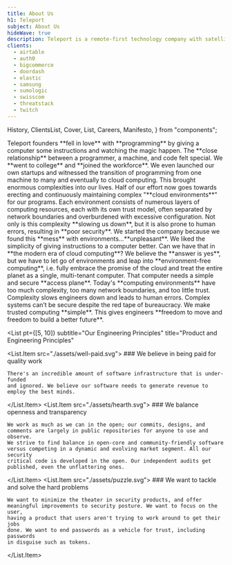 ```yaml
---
title: About Us
h1: Teleport
subject: About Us
hideWave: true
description: Teleport is a remote-first technology company with satellite offices in Oakland and Seattle. We enable engineers to quickly access any computing resource anywhere on the planet.
clients:
  - airtable
  - auth0
  - bigcommerce
  - doordash
  - elastic
  - samsung
  - sumologic
  - swisscom
  - threatstack
  - twitch
---
```


  History,
  ClientsList,
  Cover,
  List,
  Careers,
  Manifesto,
} from "components";

<Cover title={meta.h1} subject={meta.subject} description={meta.description} />

<History>
  <History.Milestone icon="pc">
    Teleport founders **fell in love** with **programming** by giving a computer
    some instructions and watching the magic happen. The **close relationship**
    between a programmer, a machine, and code felt special.
  </History.Milestone>
  <History.Milestone icon="graduate">
    We **went to college** and **joined the workforce**. We even launched our
    own startups and witnessed the transition of programming from one machine to
    many and eventually to cloud computing. This brought enormous complexities
    into our lives. Half of our effort now goes towards erecting and
    continuously maintaining complex "**cloud environments**" for our programs.
  </History.Milestone>
  <History.Milestone icon="security">
    Each environment consists of numerous layers of computing resources, each
    with its own trust model, often separated by network boundaries and
    overburdened with excessive configuration. Not only is this complexity
    **slowing us down**, but it is also prone to human errors, resulting in
    **poor security**.
  </History.Milestone>
  <History.Milestone icon="laptop">
    We started the company because we found this **mess** with
    environments…**unpleasant**. We liked the simplicity of giving instructions
    to a computer better. Can we have that in **the modern era of cloud
    computing**?
  </History.Milestone>
  <History.Milestone icon="jet">
    We believe the **answer is yes**, but we have to let go of environments and
    leap into **environment-free computing**, i.e. fully embrace the promise of
    the cloud and treat the entire planet as a single, multi-tenant computer.
    That computer needs a simple and secure **access plane**.
  </History.Milestone>
</History>

<Manifesto>
  Today's **computing environments** have too much complexity, too many network
  boundaries, and too little trust. Complexity slows engineers down and leads to
  human errors. Complex systems can’t be secure despite the red tape of
  bureaucracy. We make trusted computing **simple**. This gives engineers
  **freedom to move and freedom to build a better future**.
</Manifesto>

<List
  pt={[5, 10]}
  subtitle="Our Engineering Principles"
  title="Product and Engineering Principles"
>
  <List.Item src="./assets/well-paid.svg">
    ### We believe in being paid for quality work

    There's an incredible amount of software infrastructure that is under-funded
    and ignored. We believe our software needs to generate revenue to
    employ the best minds.

  </List.Item>
  <List.Item src="./assets/hearth.svg">
    ### We balance openness and transparency

    We work as much as we can in the open; our commits, designs, and
    comments are largely in public repositories for anyone to use and observe.
    We strive to find balance in open-core and community-friendly software
    versus competing in a dynamic and evolving market segment. All our security
    critical code is developed in the open. Our independent audits get
    published, even the unflattering ones.

  </List.Item>
  <List.Item src="./assets/puzzle.svg">
    ### We want to tackle and solve the hard problems

    We want to minimize the theater in security products, and offer
    meaningful improvements to security posture. We want to focus on the user,
    having a product that users aren't trying to work around to get their jobs
    done. We want to end passwords as a vehicle for trust, including passwords
    in disguise such as tokens.

  </List.Item>
</List>

<Careers />

<ClientsList clients={meta.clients} />
